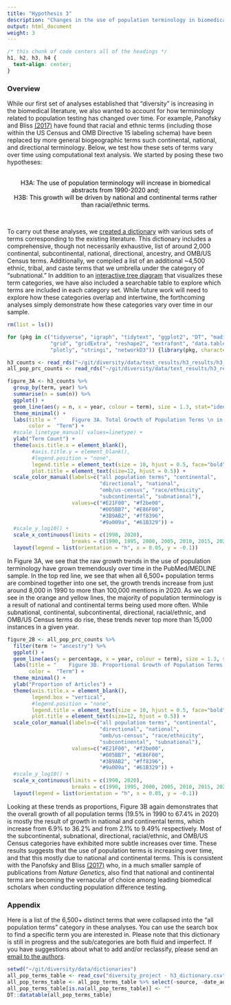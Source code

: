 ```yaml
---
title: "Hypothesis 3"
description: "Changes in the use of population terminology in biomedical abstracts from 1990-2020"
output: html_document
weight: 3
---
```


```css
/* this chunk of code centers all of the headings */
h1, h2, h3, h4 {
  text-align: center;
}
```

### Overview 

While our first set of analyses established that "diversity" is increasing in the biomedical literature, we also wanted to account for how terminology related to population testing has changed over time. For example, Panofsky and Bliss <ins>[(2017)](https://journals.sagepub.com/doi/abs/10.1177/0003122416685812?casa_token=ONTaswwjG9kAAAAA:zyJZCoDHuqmsuTVVUncKX8WqRWSDrhU_adG-ZzBawFV_mwVI6JgXNoLfdo0EAfNMuDmePVo8DteOJg)</ins> have found that racial and ethnic terms (including those within the US Census and OMB Directive 15 labeling schema) have been replaced by more general biogeographic terms such continental, national, and directional terminology. Below, we test how these sets of terms vary over time using computational text analysis. We started by posing these two hypotheses: 

<br>
<center>
<span style="color:black"> H3A: The use of population terminology will increase in biomedical abstracts from 1990-2020 and; <br> H3B: This growth will be driven by national and continental terms rather than racial/ethnic terms. </span>
</center>
<br>

To carry out these analyses, we <ins>[created a dictionary](/methods/)</ins> with various sets of terms corresponding to the existing literature. This dictionary includes a comprehensive, though not necessarily exhaustive, list of around 2,000 continental, subcontinental, national, directional, ancestry, and OMB/US Census terms. Additionally, we compiled a list of an additional ~4,500 ethnic, tribal, and caste terms that we umbrella under the category of "subnational." In addition to an <ins>[interactive tree diagram](/methods/)</ins> that visualizes these term categories, we have also included a searchable table to explore which terms are included in each category set. While future work will need to explore how these categories overlap and intertwine, the forthcoming analyses simply demonstrate how these categories vary over time in our sample. 

```r
rm(list = ls())

for (pkg in c("tidyverse", "igraph", "tidytext", "ggplot2", "DT", "maditr",
              "grid", "gridExtra", "reshape2", "extrafont", "data.table",
              "plotly", "stringi", "networkD3")) {library(pkg, character.only = TRUE)}

h3_counts <- read_rds("~/git/diversity/data/text_results/h3_results/h3_all_counts.rds")
all_pop_prc_counts <- read_rds("~/git/diversity/data/text_results/h3_results/h3_all_prcs.rds")

```

```r
figure_3A <- h3_counts %>% 
  group_by(term, year) %>% 
  summarise(n = sum(n)) %>% 
  ggplot() + 
  geom_line(aes(y = n, x = year, colour = term), size = 1.3, stat="identity") + 
  theme_minimal() +
  labs(title = "     Figure 3A. Total Growth of Population Terms \n in PubMed/MEDLINE Abstracts (1990-2020)",
       color =  "Term") + 
  #scale_linetype_manual( values=linetype) +
  ylab("Term Count") +
  theme(axis.title.x = element_blank(), 
        #axis.title.y = element_blank(), 
        #legend.position = "none",
        legend.title = element_text(size = 10, hjust = 0.5, face="bold"),
        plot.title = element_text(size=12, hjust = 0.5)) +
  scale_color_manual(labels=c("all population terms", "continental", 
                              "directional", "national", 
                              "omb/us-census", "race/ethnicity", 
                              "subcontinental", "subnational"),
                     values=c("#E21F00", "#f2be00",
                              "#005BB7", "#E86F00",
                              "#3B9AB2", "#ff8396", 
                              "#9a009a", "#61B329")) +
  #scale_y_log10() +
  scale_x_continuous(limits = c(1990, 2020),
                     breaks = c(1990, 1995, 2000, 2005, 2010, 2015, 2020)); ggplotly() %>% 
  layout(legend = list(orientation = "h", x = 0.05, y = -0.1))
```

In Figure 3A, we see that the raw growth trends in the use of population terminology have grown tremendously over time in the PubMed/MEDLINE sample. In the top red line, we see that when all 6,500+ population terms are combined together into one set, the growth trends increase from just around 8,000 in 1990 to more than 100,000 mentions in 2020. As we can see in the orange and yellow lines, the majority of population terminology is a result of national and continental terms being used more often. While subnational, continental, subcontinental, directional, racial/ethnic, and OMB/US Census terms do rise, these trends never top more than 15,000 instances in a given year. 

```r
figure_2B <- all_pop_prc_counts %>% 
  filter(term != "ancestry") %>%
  ggplot() + 
  geom_line(aes(y = percentage, x = year, colour = term), size = 1.3, stat="identity") +
  labs(title = "    Figure 3B. Proportional Growth of Population Terms \n in PubMed/MEDLINE Abstracts (1990-2020)",
       color =  "Term") + 
  theme_minimal() +
  ylab("Proportion of Articles") +
  theme(axis.title.x = element_blank(), 
        legend.box = "vertical", 
        #legend.position = "none",
        legend.title = element_text(size = 10, hjust = 0.5, face="bold"),
        plot.title = element_text(size=12, hjust = 0.5)) +
  scale_color_manual(labels=c("all population terms", "continental", 
                              "directional", "national", 
                              "omb/us-census", "race/ethnicity", 
                              "subcontinental", "subnational"),
                     values=c("#E21F00", "#f2be00",
                              "#005BB7", "#E86F00",
                              "#3B9AB2", "#ff8396", 
                              "#9a009a", "#61B329")) +
  #scale_y_log10() +
  scale_x_continuous(limits = c(1990, 2020),
                     breaks = c(1990, 1995, 2000, 2005, 2010, 2015, 2020)); ggplotly() %>% 
  layout(legend = list(orientation = "h", x = 0.05, y = -0.1))
```

Looking at these trends as proportions, Figure 3B again demonstrates that the overall growth of all population terms (19.5% in 1990 to 67.4% in 2020) is mostly the result of growth in national and continental terms, which increase from 6.9% to 36.2% and from 2.1% to 9.49% respectively. Most of the subcontinental, subnational, directional, racial/ethnic, and OMB/US Census categories have exhibited more subtle increases over time. These results suggests that the use of population terms is increasing over time, and that this mostly due to national and continental terms. This is consistent with the Panofsky and Bliss <ins>[(2017)](https://journals.sagepub.com/doi/abs/10.1177/0003122416685812?casa_token=ONTaswwjG9kAAAAA:zyJZCoDHuqmsuTVVUncKX8WqRWSDrhU_adG-ZzBawFV_mwVI6JgXNoLfdo0EAfNMuDmePVo8DteOJg)</ins> who, in a much smaller sample of publications from *Nature Genetics*, also find that national and continental terms are becoming the vernacular of choice among leading biomedical scholars when conducting population difference testing.

### Appendix 

Here is a list of the 6,500+ distinct terms that were collapsed into the "all population terms" category in these analyses. You can use the search box to find a specific term you are interested in. Please note that this dictionary is still in progress and the sub/categories are both fluid and imperfect. If you have suggestions about what to add and/or reclassify, please send an <ins>[email to the authors](brandonleekramer@gmail.com)</ins>.

```r
setwd("~/git/diversity/data/dictionaries")
all_pop_terms_table <- read_csv("diversity_project - h3_dictionary.csv")
all_pop_terms_table <- all_pop_terms_table %>% select(-source, -date_added, -subclass, -regional, -str_type)
all_pop_terms_table[is.na(all_pop_terms_table)] <- ""
DT::datatable(all_pop_terms_table)
```








